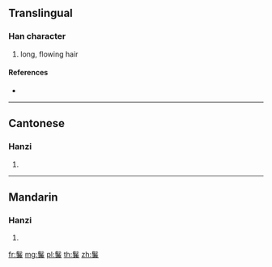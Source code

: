 {{character info/new}}
==Translingual==

===Han character===
{{Han char|rn=190|rad=髟|as=10|sn=20|four=72237|canj=SHTXC}}

# long, flowing hair

====References====
* {{Han ref|kx=1456.010|dkj=45540|dj=1987.130|hdz=74533.040|uh=9B11|ud=39697|bh=F569|bd=62825}}

----

==Cantonese==

===Hanzi===
{{yue-hanzi|jyut=|y=lim4}}

# {{defn|lang=yue|sort=髟10}}

----

==Mandarin==

===Hanzi===
{{cmn-hanzi|pin=[[lián]] ([[lian2]])|wg=lien<sup>2</sup>}}

# {{defn|lang=cmn|sort=髟10}}

[[fr:鬑]]
[[mg:鬑]]
[[pl:鬑]]
[[th:鬑]]
[[zh:鬑]]